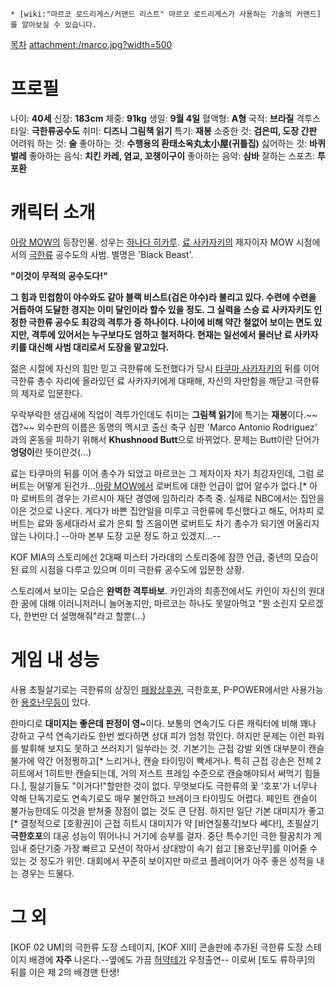 * [wiki:"마르코 로드리게스/커맨드 리스트" 마르코 로드리게스가 사용하는 기술의 커맨드]를 알아보실 수 있습니다.

[[목차]]
attachment:/marco.jpg?width=500

= 프로필 =
나이: '''40세'''
신장: '''183cm'''
체중: '''91kg'''
생일: '''9월 4일'''
혈액형: '''A형'''
국적: '''브라질'''
격투스타일: '''극한류공수도'''
취미: '''디즈니 그림책 읽기'''
특기: '''재봉'''
소중한 것: '''검은띠, 도장 간판'''
어려워 하는 것: '''술'''
좋아하는 것: '''수행용의 환태소옥丸太小屋(귀틀집)'''
싫어하는 것: '''바퀴벌레'''
좋아하는 음식: '''치킨 카레, 염교, 꼬챙이구이'''
좋아하는 음악: '''삼바'''
잘하는 스포츠: '''투포환'''


= 캐릭터 소개 =
[[아랑 MOW]]의 등장인물. 성우는 [[하나다 히카루]]. [[료 사카자키]]의 제자이자 MOW 시점에서의 [[극한류]] 공수도의 사범. 별명은 'Black Beast'.

'''"이것이 무적의 공수도다!"'''

'''그 힘과 민첩함이 야수와도 같아 블랙 비스트(검은 야수)라 불리고 있다. 수련에 수련을 거듭하여 도달한 경지는 이미 달인이라 할수 있을 정도. 그 실력을 스승 료 사카자키도 인정한 극한류 공수도 최강의 격투가 중 하나이다. 나이에 비해 약간 철없어 보이는 면도 있지만, 격투에 있어서는 누구보다도 엄하고 철저하다. 현재는 일선에서 물러난 료 사카자키를 대신해 사범 대리로서 도장을 맡고있다.'''

젊은 시절에 자신의 힘만 믿고 극한류에 도전했다가 당시 [[타쿠마 사카자키]]의 뒤를 이어 극한류 총수 자리에 올라있던 료 사카자키에게 대패해, 자신의 자만함을 깨닫고 극한류의 제자로 입문한다.

우락부락한 생김새에 직업이 격투가인데도 취미는 '''그림책 읽기'''에 특기는 '''재봉'''이다.~~갭?~~ 외수판의 이름은 동명의 멕시코 출신 축구 심판 'Marco Antonio Rodriguez' 과의 혼동을 피하기 위해서 '''Khushnood Butt'''으로 바뀌었다.  문제는 Butt이란 단어가 '''엉덩이'''란 뜻이란것(...)

료는 타쿠마의 뒤를 이어 총수가 되었고 마르코는 그 제자이자 차기 최강자인데, 그럼 로버트는 어떻게 된건가...[[아랑 MOW]]에서 로버트에 대한 언급이 없어 알수가 없다.[* 아마 로버트의 경우는 가르시아 재단 경영에 임하리라 추측 중. 실제로 NBC에서는 집안을 이은 것으로 나온다. 게다가 바쁜 집안일을 미루고 극한류에 투신했다고 해도, 어차피 로버트는 료와 동세대라서 료가 은퇴 할 즈음이면 로버트도 차기 총수가 되기엔 어울리지 않는 나이다.] --아마 본부 도장 고문 정도 하고 있겠지...--

KOF MIA의 스토리에선 2대째 미스터 가라데의 스토리중에 잠깐 언급, 중년의 모습이 된 료의 시점을 다루고 있으며 이미 극한류 공수도에 입문한 상황.

스토리에서 보이는 모습은 '''완벽한 격투바보'''. 카인과의 최종전에서도 카인이 자신의 원대한 꿈에 대해 이러니저러니 늘어놓지만, 마르코는 하나도 못알아먹고 "뭔 소린지 모르겠다, 한번만 더 설명해줘"라고 할뿐(...)


= 게임 내 성능 =
사용 초필살기로는 극한류의 상징인 [[패왕상후권]], 극한호포, P-POWER에서만 사용가능한 [[용호난무]]등이 있다.

한마디로 '''대미지는 좋은데 판정이 영~'''이다. 보통의 연속기도 다른 캐릭터에 비해 꽤나 강하고 구석 연속기라도 한번 썼다하면 상대 피가 엄청 깎인다. 하지만 문제는 이런 파워를 발휘해 보지도 못하고 쓰러지기 일쑤라는 것. 기본기는 근접 강발 외엔 대부분이 캔슬 불가에 약간 어정쩡하고[* 느리거나, 캔슬 타이밍이 빡세거나. 특히 근접 강손은 전체 2히트에서 1히트만 캔슬되는데, 거의 저스트 프레임 수준으로 캔슬해야되서 써먹기 힘들다.], 필살기들도 "이거다!"할만한 것이 없다. 무엇보다도 극한류의 꽃 '호포'가 너무나 약해 단독기로도 연속기로도 매우 불안하고 브레이크 타이밍도 어렵다. 페인트 캔슬이 불가능한데도 이것을 받쳐줄 장점이 없는 것도 큰 단점. 하지만 일단 기본 대미지가 좋고[* 결정적으로 [호황권]이 근접 히트시 대미지가 약 [비연질풍각]보다 쎄다!], 초필살기 '''극한호포'''의 대공 성능이 뛰어나니 거기에 승부를 걸자. 중단 특수기인 극한 팔꿈치가 게임내 중단기중 가장 빠르고 모션이 작아서 상대방이 속기 쉽고 [용호난무]를 이어줄 수 있는 것 정도가 위안. 대회에서 꾸준히 보이지만 마르코 플레이어가 아주 좋은 성적을 내는 경우는 드물다. 


= 그 외 =
[KOF 02 UM]의 극한류 도장 스테이지, [KOF XIII] 콘솔판에 추가된 극한류 도장 스테이지 배경에 '''자주''' 나온다.--옆에도 가끔 [[허약테]]가 우정출연-- 이로써 [토도 류하쿠]의 뒤를 이은 제 2의 배경맨 탄생!



